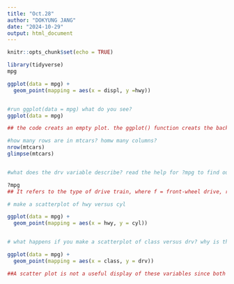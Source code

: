 ---
title: "Oct.28"
author: "DOKYUNG JANG"
date: "2024-10-29"
output: html_document
---

```{r setup, include=FALSE}
knitr::opts_chunk$set(echo = TRUE)
```

```{r}
library(tidyverse)
mpg

ggplot(data = mpg) +
  geom_point(mapping = aes(x = displ, y =hwy))


#run ggplot(data = mpg) what do you see?
ggplot(data = mpg)

## the code creats an empty plot. the ggplot() function creats the backgorund of the plot, but since no layers were specified with geom function, nothing is drawn. 

#how many rows are in mtcars? homw many columns?
nrow(mtcars)
glimpse(mtcars)


#what does the drv variable describe? read the help for ?mpg to find out

?mpg
## It refers to the type of drive train, where f = front-wheel drive, r = rear wheel drive, 4 = 4wd

# make a scatterplot of hwy versus cyl

ggplot(data = mpg) +
  geom_point(mapping = aes(x = hwy, y = cyl))


# what happens if you make a scatterplot of class versus drv? why is the plot not useful?

ggplot(data = mpg) +
  geom_point(mapping = aes(x = class, y = drv))

##A scatter plot is not a useful display of these variables since both drv and class are categorical variables. 


```

